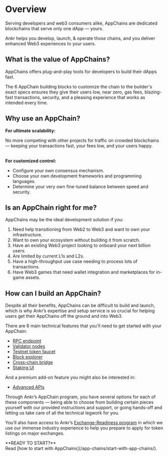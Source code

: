 
# Overview

Serving developers and web3 consumers alike, AppChains are dedicated blockchains that serve only one dApp — yours.

Ankr helps you develop, launch, & operate those chains, and you deliver enhanced Web3 experiences to your users.

## What is the value of AppChains?
AppChains offers plug-and-play tools for developers to build their dApps fast.

The 6 AppChain building blocks to customize the chain to the builder's exact specs ensures they give their users low, near zero, gas fees, blazing-fast transactions, security, and a pleasing experience that works as intended every time.

## Why use an AppChain?
**For ultimate scalability:**

No more competing with other projects for traffic on crowded blockchains — keeping your transactions fast, your fees low, and your users happy. <br /><br />

**For customized control:**
* Configure your own consensus mechanism.
* Choose your own development frameworks and programming languages.
* Determine your very own fine-tuned balance between speed and security.

## Is an AppChain right for me?
AppChains may be the ideal development solution if you:

1. Need help transitioning from Web2 to Web3 and want to own your infrastructure.
2. Want to own your ecosystem without building it from scratch.
3. Have an existing Web3 project looking to onboard your next billion users.
4. Are limited by current L1s and L2s.
5. Have a high-throughput use case needing to process lots of transactions.
6. Have Web3 games that need wallet integration and marketplaces for in-game assets.

## How can I build an AppChain?
Despite all their benefits, AppChains can be difficult to build and launch, which is why Ankr’s expertise and setup service is so crucial for helping users get their AppChains off the ground and into Web3.

There are 6 main technical features that you’ll need to get started with your AppChain:

* [RPC endpoint](/app-chains/components/rpc-endpoints)
* [Validator nodes](/app-chains/components/validator-nodes)
* [Testnet token faucet](/app-chains/components/testnet-faucet)
* [Block explorer](/app-chains/components/block-explorer)
* [Cross-chain bridge](/app-chains/components/relay-hub)
* [Staking UI](/app-chains/components/staking-ui)

And a premium add-on feature you might also be interested in:

* [Advanced APIs](/app-chains/components/advanced-api/overview/)

Through Ankr’s AppChain program, you have several options for each of these components — being able to choose from building certain pieces yourself with our provided instructions and support, or going hands-off and letting us take care of all the technical legwork for you.

You’ll also have access to Ankr’s [Exchange-Readiness program](/app-chains/exchange-readiness-program) in which we use our immense industry experience to help you prepare to apply for token listings on major exchanges.

<Callout>
**READY TO START?**<br/>
Read [how to start with AppChains](/app-chains/start-with-app-chains/).
</Callout>
